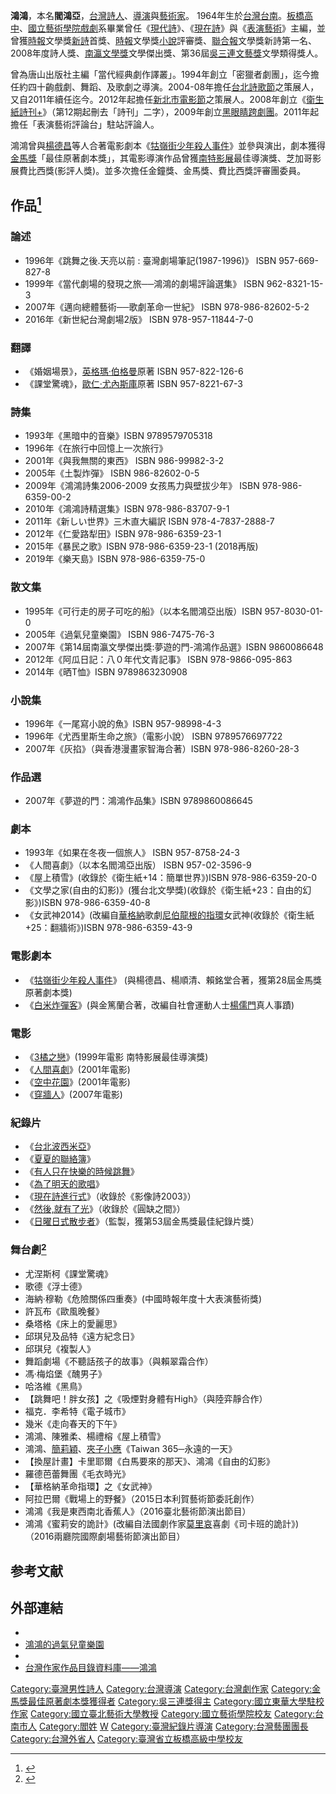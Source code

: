 {{Infobox Writer
| 姓名 = 鴻鴻
| 本名 = 閻鴻亞
| 圖像 = 2008TIBE Day4 Hall1 ActivityCenter2 HungHung Hung-ya Yen.jpg
| 圖像大小 = 250
| 國籍 = {{ROC}}
| 出生 = {{birth date and age|1964|10|23}}
| 出生地點 = {{TWN}}[[台南|台南]]
| 教育程度 = [[國立藝術學院|國立藝術學院]][[戲劇|戲劇]]系
| 職業 = [[台灣|台灣]][[詩人|詩人]]、[[導演|導演]]、[[藝術家|藝術家]]
| 獎項     = 第36屆[[吳三連文藝獎|吳三連文藝獎]]文學類得獎人、[[南特影展|南特影展]]最佳導演獎、芝加哥影展費比西獎、[[第28屆金馬獎|第28屆金馬獎]]最佳原著劇本獎
| 官方網站 = http://blog.roodo.com/hhung
}}
'''鴻鴻'''{{BD|1964年|10月23日|||H鴻鴻}}，本名'''閻鴻亞'''，[[台灣|台灣]][[詩人|詩人]]、[[導演|導演]]與[[藝術家|藝術家]]。
1964年生於[[台灣|台灣]][[台南|台南]]。[[板橋高中|板橋高中]]、[[國立藝術學院|國立藝術學院]][[戲劇|戲劇]]系畢業曾任《[[現代詩|現代詩]]》、《[[現在詩|現在詩]]》與《[[表演藝術|表演藝術]]》主編，並曾獲[[時報|時報]]文學獎[[新詩|新詩]]首獎、[[時報|時報]]文學獎[[小說|小說]]評審獎、[[聯合報|聯合報]]文學獎新詩第一名、2008年度詩人獎、[[南瀛文學獎|南瀛文學獎]]文學傑出獎、第36屆[[吳三連文藝獎|吳三連文藝獎]]文學類得獎人。

曾為唐山出版社主編「當代經典劇作譯叢」。1994年創立「密獵者劇團」，迄今擔任約四十齣戲劇、舞蹈、及歌劇之導演。2004-08年擔任[[台北詩歌節|台北詩歌節]]之策展人，又自2011年續任迄今。2012年起擔任[[新北市電影節|新北市電影節]]之策展人。2008年創立《[[衛生紙詩刊|衛生紙詩刊+]]》（第12期起刪去「詩刊」二字），2009年創立[[黑眼睛跨劇團|黑眼睛跨劇團]]。2011年起擔任「表演藝術評論台」駐站評論人。

鴻鴻曾與[[楊德昌|楊德昌]]等人合著電影劇本《[[牯嶺街少年殺人事件|牯嶺街少年殺人事件]]》並參與演出，劇本獲得[[金馬獎|金馬獎]]「最佳原著劇本獎」，其電影導演作品曾獲[[南特影展|南特影展]]最佳導演獎、芝加哥影展費比西獎(影評人獎)。並多次擔任金鐘獎、金馬獎、費比西獎評審團委員。

==作品<ref>{{Cite web |url=http://blog.roodo.com/hhung/archives/1114959.html |title=鴻鴻的過氣兒童樂園履歷表及作品集 |access-date=2014-06-15 |archive-url=https://web.archive.org/web/20140714235935/http://blog.roodo.com/hhung/archives/1114959.html |archive-date=2014-07-14 |dead-url=yes }}</ref>==

===論述===
* 1996年《跳舞之後.天亮以前 : 臺灣劇場筆記(1987-1996)》 ISBN 957-669-827-8
* 1999年《當代劇場的發現之旅──鴻鴻的劇場評論選集》 ISBN 962-8321-15-3
* 2007年《邁向總體藝術──歌劇革命一世紀》 ISBN 978-986-82602-5-2
* 2016年《新世紀台灣劇場2版》 ISBN 978-957-11844-7-0

===翻譯===
*《婚姻場景》，[[英格瑪·伯格曼|英格瑪·伯格曼]]原著 ISBN 957-822-126-6
*《課堂驚魂》，[[歐仁·尤內斯庫|歐仁·尤內斯庫]]原著 ISBN 957-8221-67-3

===詩集===
* 1993年《黑暗中的音樂》ISBN 9789579705318
* 1996年《在旅行中回憶上一次旅行》
* 2001年《與我無關的東西》 ISBN 986-99982-3-2
* 2005年《土製炸彈》 ISBN 986-82602-0-5
* 2009年《鴻鴻詩集2006-2009 女孩馬力與壁拔少年》 ISBN 978-986-6359-00-2
* 2010年《鴻鴻詩精選集》ISBN 978-986-83707-9-1
* 2011年《新しい世界》三木直大編訳 ISBN 978-4-7837-2888-7
* 2012年《仁愛路犁田》ISBN 978-986-6359-23-1
* 2015年《暴民之歌》ISBN 978-986-6359-23-1 (2018再版)
* 2019年《樂天島》ISBN 978-986-6359-75-0

===散文集===
* 1995年《可行走的房子可吃的船》（以本名閻鴻亞出版）ISBN 957-8030-01-0
* 2005年《過氣兒童樂園》 ISBN 986-7475-76-3
* 2007年《第14屆南瀛文學傑出獎:夢遊的門-鴻鴻作品選》ISBN 9860086648
* 2012年《阿瓜日記：八０年代文青記事》 ISBN 978-9866-095-863
* 2014年《晒T恤》ISBN 9789863230908

===小說集===
* 1996年《一尾寫小說的魚》ISBN 957-98998-4-3
* 1996年《尤西里斯生命之旅》（電影小說） ISBN 9789576697722
* 2007年《灰掐》（與香港漫畫家智海合著）ISBN 978-986-8260-28-3

===作品選===
* 2007年《夢遊的門：鴻鴻作品集》ISBN 9789860086645

===劇本===
* 1993年《如果在冬夜一個旅人》 ISBN 957-8758-24-3
*《人間喜劇》（以本名閻鴻亞出版） ISBN 957-02-3596-9
*《屋上積雪》(收錄於《衛生紙+14：簡單世界》)ISBN 978-986-6359-20-0
*《文學之家(自由的幻影)》(獲台北文學獎)(收錄於《衛生紙+23：自由的幻影》)ISBN 978-986-6359-40-8
*《女武神2014》(改編自[[華格納|華格納]]歌劇[[尼伯龍根的指環|尼伯龍根的指環]]女武神(收錄於《衛生紙+25：翻牆術》)ISBN 978-986-6359-43-9

===電影劇本===
*《[[牯嶺街少年殺人事件|牯嶺街少年殺人事件]]》 (與楊德昌、楊順清、賴銘堂合著，獲第28屆金馬獎原著劇本獎)
*《[[白米炸彈客|白米炸彈客]]》(與金篤蘭合著，改編自社會運動人士[[楊儒門|楊儒門]]真人事蹟)

===電影===
*《[[3橘之戀|3橘之戀]]》(1999年電影 南特影展最佳導演獎)
*《[[人間喜劇_(2001年電影)|人間喜劇]]》(2001年電影)
*《[[空中花園_(電影)|空中花園]]》(2001年電影)
*《[[穿牆人|穿牆人]]》(2007年電影)

===紀錄片===
*《[[台北波西米亞|台北波西米亞]]》
*《[[夏夏的聯絡簿|夏夏的聯絡簿]]》
*《[[有人只在快樂的時候跳舞|有人只在快樂的時候跳舞]]》
*《[[為了明天的歌唱|為了明天的歌唱]]》
*《[[現在詩進行式|現在詩進行式]]》（收錄於《影像詩2003》）
*《[[然後,就有了光|然後,就有了光]]》（收錄於《圓缺之間》）
*《[[日曜日式散步者|日曜日式散步者]]》（監製，獲第53屆金馬獎最佳紀錄片獎）

===舞台劇<ref>{{Cite web |url=http://www.darkeyes.com.tw/wp/?page_id=333 |title=黑眼睛跨劇團作品年表 |accessdate=2016-10-12 |archive-date=2019-12-29 |archive-url=https://web.archive.org/web/20191229124451/http://www.darkeyes.com.tw/wp/?page_id=333 |dead-url=no }}</ref>===
*尤涅斯柯《課堂驚魂》
*歌德《浮士德》
*海納‧穆勒《危險關係四重奏》(中國時報年度十大表演藝術獎)
*許瓦布《歐風晚餐》
*桑塔格《床上的愛麗思》
*邱琪兒及品特《遠方紀念日》
*邱琪兒《複製人》
*舞蹈劇場《不聽話孩子的故事》（與賴翠霜合作）
*馮‧梅焰堡《醜男子》
*哈洛維《黑鳥》
*【跳舞吧！胖女孩】之《吸煙對身體有High》（與陸弈靜合作）
*福克．李希特《電子城市》
*幾米《走向春天的下午》
*鴻鴻、陳雅柔、楊禮榕《屋上積雪》
*鴻鴻、[[簡莉穎|簡莉穎]]、[[夾子小應|夾子小應]]《Taiwan 365─永遠的一天》
*【換屋計畫】卡里耶爾《白馬要來的那天》、鴻鴻《自由的幻影》
*羅德芭蕾舞團《毛衣時光》
*【華格納革命指環】之《女武神》
*阿拉巴爾《戰場上的野餐》（2015日本利賀藝術節委託創作）
*鴻鴻《我是東西南北香蕉人》（2016臺北藝術節演出節目）
*鴻鴻《蜜莉安的詭計》(改編自法國劇作家[[莫里哀|莫里哀]]喜劇《司卡班的詭計》)（2016兩廳院國際劇場藝術節演出節目）

==参考文献==
{{reflist}}

== 外部連結 ==
*{{imdb name|id=0393297|name=鴻鴻}}{{en}}
*[https://web.archive.org/web/20090221110152/http://blog.roodo.com/hhung/ 鴻鴻的過氣兒童樂園] 
*{{facebook|hungya.yen|Hung-ya Yen (鴻鴻)}}
*[https://db.nmtl.gov.tw/Site4/s6/writerinfo?id=2512 台灣作家作品目錄資料庫——鴻鴻] {{Wayback|url=https://db.nmtl.gov.tw/Site4/s6/writerinfo?id=2512 |date=20220101185202 }}

{{鴻鴻電影作品}}
{{金馬獎最佳原著劇本|第28屆}}

{{DEFAULTSORT:Hong鴻}}
[[Category:臺灣男性詩人|Category:臺灣男性詩人]]
[[Category:台灣導演|Category:台灣導演]]
[[Category:台灣劇作家|Category:台灣劇作家]]
[[Category:金馬獎最佳原著劇本獎獲得者|Category:金馬獎最佳原著劇本獎獲得者]]
[[Category:吳三連獎得主|Category:吳三連獎得主]]
[[Category:國立東華大學駐校作家|Category:國立東華大學駐校作家]]
[[Category:國立臺北藝術大學教授|Category:國立臺北藝術大學教授]]
[[Category:國立藝術學院校友|Category:國立藝術學院校友]]
[[Category:台南市人|Category:台南市人]]
[[Category:閻姓|Category:閻姓]]
[[Category:臺灣劇情片導演|W]]
[[Category:臺灣紀錄片導演|Category:臺灣紀錄片導演]]
[[Category:台灣藝團團長|Category:台灣藝團團長]]
[[Category:台灣外省人|Category:台灣外省人]]
[[Category:臺灣省立板橋高級中學校友|Category:臺灣省立板橋高級中學校友]]